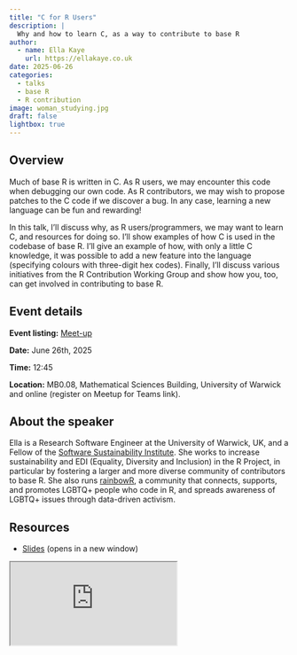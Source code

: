 ```yaml
---
title: "C for R Users"
description: |
  Why and how to learn C, as a way to contribute to base R
author:
  - name: Ella Kaye
    url: https://ellakaye.co.uk
date: 2025-06-26
categories:
  - talks
  - base R
  - R contribution
image: woman_studying.jpg
draft: false
lightbox: true
---
```


## Overview

Much of base R is written in C. As R users, we may encounter this code when debugging our own code. As R contributors, we may wish to propose patches to the C code if we discover a bug. In any case, learning a new language can be fun and rewarding!

In this talk, I'll discuss why, as R users/programmers, we may want to learn C, and resources for doing so. I'll show examples of how C is used in the codebase of base R. I'll give an example of how, with only a little C knowledge, it was possible to add a new feature into the language (specifying colours with three-digit hex codes). Finally, I’ll discuss various initiatives from the R Contribution Working Group and show how you, too, can get involved in contributing to base R.

## Event details

**Event listing:** [Meet-up](https://www.meetup.com/warwickrug/events/308433900/){target="_blank"}

**Date:** June 26th, 2025

**Time:** 12:45

**Location:** MB0.08, Mathematical Sciences Building, University of Warwick and online (register on Meetup for Teams link).

## About the speaker

Ella is a Research Software Engineer at the University of Warwick, UK, and a Fellow of the [Software Sustainability Institute](https://software.ac.uk). She works to increase sustainability and EDI (Equality, Diversity and Inclusion) in the R Project, in particular by fostering a larger and more diverse community of contributors to base R. She also runs [rainbowR](https://rainbowr.org), a community that connects, supports, and promotes LGBTQ+ people who code in R, and spreads awareness of LGBTQ+ issues through data-driven activism.

## Resources

* [Slides](https://ellakaye.github.io/c-for-r-users-2025){target="_blank"} (opens in a new window)

<iframe class="slide-deck ar16x9" src="https://ellakaye.github.io/c-for-r-users-2025/" title="Slides">
</iframe>

